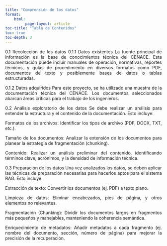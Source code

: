 ```yaml
---
title: "Comprensión de los datos"
format: 
    html:
         page-layout: article
toc-title: "Tabla de Contenidos"
toc: true
toc-depth: 3
---
```


::: {style="text-align: justify"}

0.1 Recolección de los datos
0.1.1 Datos existentes
La fuente principal de información es la base de conocimientos técnica del CENACE. Esta documentación puede incluir manuales de operación, normativas, reportes técnicos, y guías de procedimiento en diversos formatos como PDF, documentos de texto y posiblemente bases de datos o tablas estructuradas.

0.1.2 Datos adquiridos
Para este proyecto, se ha utilizado una muestra de la documentación técnica del CENACE. Los documentos seleccionados abarcan áreas críticas para el trabajo de los ingenieros.

0.2 Análisis exploratorio de los datos
Se debe realizar un análisis para entender la estructura y el contenido de la documentación. Esto incluye:

Formatos de los archivos: Identificar los tipos de archivo (PDF, DOCX, TXT, etc.).

Tamaño de los documentos: Analizar la extensión de los documentos para planear la estrategia de fragmentación (chunking).

Contenido: Realizar un análisis preliminar del contenido, identificando términos clave, acrónimos, y la densidad de información técnica.

0.3 Preparación de los datos
Una vez analizados los datos, se deben aplicar las técnicas de preparación necesarias para hacerlos aptos para el sistema RAG. Esto incluye:

Extracción de texto: Convertir los documentos (ej. PDF) a texto plano.

Limpieza de datos: Eliminar encabezados, pies de página, y otros elementos no relevantes.

Fragmentación (Chunking): Dividir los documentos largos en fragmentos más pequeños y manejables, manteniendo la coherencia semántica.

Enriquecimiento de metadatos: Añadir metadatos a cada fragmento (ej. nombre del documento, sección, número de página) para mejorar la precisión de la recuperación.
:::
